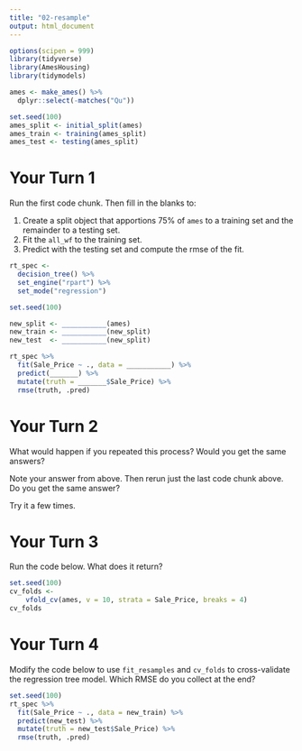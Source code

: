 ```yaml
---
title: "02-resample"
output: html_document
---
```


```r
options(scipen = 999)
library(tidyverse)
library(AmesHousing)
library(tidymodels)

ames <- make_ames() %>% 
  dplyr::select(-matches("Qu"))

set.seed(100)
ames_split <- initial_split(ames)
ames_train <- training(ames_split)
ames_test <- testing(ames_split)
```

# Your Turn 1

Run the first code chunk. Then fill in the blanks to:

1. Create a split object that apportions 75% of `ames` to a training set and the remainder to a testing set.
2. Fit the `all_wf` to the training set.
3. Predict with the testing set and compute the rmse of the fit.

```r
rt_spec <- 
  decision_tree() %>% 
  set_engine("rpart") %>% 
  set_mode("regression")

set.seed(100)
```

```r
new_split <- ___________(ames)
new_train <- ___________(new_split)
new_test  <- ___________(new_split)

rt_spec %>% 
  fit(Sale_Price ~ ., data = ___________) %>% 
  predict(_______) %>% 
  mutate(truth = _______$Sale_Price) %>% 
  rmse(truth, .pred)
```


# Your Turn 2

What would happen if you repeated this process? Would you get the same answers?

Note your answer from above. Then rerun just the last code chunk above. Do you get the same answer?

Try it a few times.


# Your Turn 3

Run the code below. What does it return?

```r
set.seed(100)
cv_folds <- 
    vfold_cv(ames, v = 10, strata = Sale_Price, breaks = 4)
cv_folds
```

# Your Turn 4

Modify the code below to use `fit_resamples` and `cv_folds` to cross-validate the regression tree model. Which RMSE do you collect at the end?

```r
set.seed(100)
rt_spec %>% 
  fit(Sale_Price ~ ., data = new_train) %>% 
  predict(new_test) %>% 
  mutate(truth = new_test$Sale_Price) %>% 
  rmse(truth, .pred)
```

